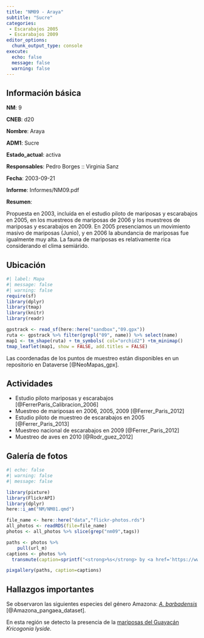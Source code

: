 ```yaml
---
title: "NM09 - Araya"
subtitle: "Sucre"
categories:
 - Escarabajos 2005
 - Escarabajos 2009
editor_options: 
  chunk_output_type: console
execute:
  echo: false 
  message: false
  warning: false
---
```


## Información básica

**NM**: 9

**CNEB**: d20

**Nombre**: Araya

**ADM1**: Sucre

**Estado_actual**: activa

**Responsables**: Pedro Borges :: Virginia Sanz

**Fecha**: 2003-09-21

**Informe**: Informes/NM09.pdf

**Resumen**: <p>Propuesta en 2003, inclu&iacute;da en el estudio piloto de mariposas y escarabajos en 2005, en los muestreos de mariposas de 2006 y los muestreos de mariposas y escarabajos en 2009. En 2005 presenciamos un movimiento masivo de mariposas (Junio), y en 2006 la abundancia de mariposas fue igualmente muy alta. La fauna de mariposas es relativamente rica considerando el clima semi&aacute;rido.</p>


## Ubicación

```r
#| label: Mapa
#| message: false
#| warning: false
require(sf)
library(dplyr)
library(tmap)
library(knitr)
library(readr)

gpstrack <- read_sf(here::here("sandbox","09.gpx"))
ruta <- gpstrack %>% filter(grepl("09", name)) %>% select(name) 
map1 <- tm_shape(ruta) + tm_symbols( col="orchid2") +tm_minimap()
tmap_leaflet(map1, show = FALSE, add.titles = FALSE)
```

Las coordenadas de los puntos de muestreo están disponibles en un repositorio en Dataverse [@NeoMapas_gpx].


## Actividades

- Estudio piloto mariposas y escarabajos [@FerrerParis_Calibracion_2006]
- Muestreo de mariposas en 2006, 2005, 2009 [@Ferrer_Paris_2012]
- Estudio piloto de muestreo de escarabajos en 2005 [@Ferrer_Paris_2013]
- Muestreo nacional de escarabajos en 2009 [@Ferrer_Paris_2012]
- Muestreo de aves en 2010 [@Rodr_guez_2012]

## Galería de fotos

```r
#| echo: false
#| warning: false
#| message: false

library(pixture)
library(FlickrAPI)
library(dplyr)
here::i_am("NM/NM01.qmd")

file_name <- here::here("data","flickr-photos.rds")
all_photos <- readRDS(file=file_name)
photos <- all_photos %>% slice(grep("nm09",tags)) 

paths <- photos %>% 
    pull(url_m)
captions <- photos %>% 
  transmute(caption=sprintf("<strong>%s</strong> by <a href='https://www.flickr.com/photos/jferrer/%s' target='flickr'>%s @ flickr</a>",title,id, ownername)) %>% pull()

pixgallery(paths, caption=captions)
```

## Hallazgos importantes

Se observaron las siguientes especies del género Amazona: [*A. barbadensis*](/taxa/Amazona-barbadensis.qmd)  [@Amazona_pangaea_dataset].

En esta región se detecto la presencia de la [mariposas del Guayacán](/taxa/Kricogonia-lyside.qmd) *Kricogonia lyside*.
